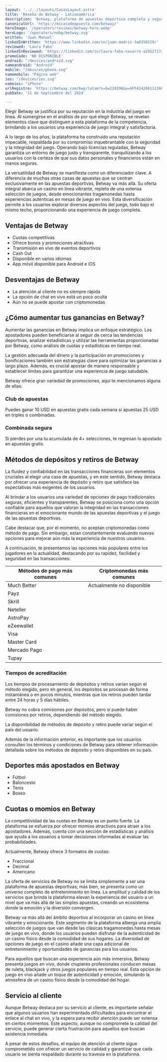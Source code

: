 ```yaml
---
layout: '../../layouts/CasasLayout.astro'
title: 'Reseña de Betway - Latinoamérica'
description: 'Betway, plataforma de apuestas deportiva completa y segura con una amplia variedad de juegos, Casino, Tragamonedas y más.'
canonicalUrl: 'https://micasadeapuesta.com/betway/'
heroImage: '/operators/reviews/betway-hero.webp'
heroLogo: '/operators/nobg/betway.svg'
written: 'Juan Manuel'
linkedInWritten: 'https://www.linkedin.com/in/juan-madriz-3a0350229/'
reviewed: 'Laura Faba'
linkedInReviewed: 'https://linkedin.com/in/laura-faba-navarro-a2952717a/'
promoCode: 'NO DISPONIBLE'
android: "/devices/android.svg"
nameandroid: "Android"
mobile: "/devices/phone.svg"
namemobile: "Página web"
ios: "/devices/ios.svg"
nameios: "iPhone"
urlRegistro: 'https://betway.com/bwp/latam?s=bw228596&a=AFF4142061113668931&utm_source=228596&utm_medium=Affiliate&utm_campaign=AFF4142061113668931'
pubDate: '11 de Septiembre del 2024'

---
```


<div class="prose">

Elegir Betway se justifica por su reputación en la industria del juego en línea. Al sumergirse en el análisis de por qué elegir Betway, se revelan elementos clave que distinguen a esta plataforma de la competencia, brindando a los usuarios una experiencia de juego integral y satisfactoria.

A lo largo de los años, la plataforma ha construido una reputación impecable, respaldada por su compromiso inquebrantable con la seguridad y la integridad del juego. Operando bajo licencias reguladas, Betway garantiza un entorno de juego justo y transparente, tranquilizando a los usuarios con la certeza de que sus datos personales y financieros están en manos seguras.

La versatilidad de Betway se manifiesta como un diferenciador clave. A diferencia de muchas otras casas de apuestas que se centran exclusivamente en las apuestas deportivas, Betway va más allá. Su oferta integral abarca un casino en línea vibrante, repleto de una extensa selección de juegos, desde emocionantes tragamonedas hasta experiencias auténticas en mesas de juego en vivo. Esta diversificación permite a los usuarios explorar diversos aspectos del juego, todo bajo el mismo techo, proporcionando una experiencia de juego completa.

## Ventajas de Betway
+ Cuotas competitivas
+ Ofrece bonos y promociones atractivas
+ Transmisión en vivo de eventos deportivos
+ Cash Out
+ Disponible en varios idiomas
+ App móvil disponible para Android e iOS

## Desventajas de Betway
+ La atención al cliente no es siempre rápida
+ La opción de chat en vivo está un poco oculta
+ Aún no se puede apostar con criptomonedas

## ¿Cómo aumentar tus ganancias en Betway?
Aumentar las ganancias en Betway implica un enfoque estratégico. Los apostadores pueden beneficiarse al seguir de cerca las tendencias deportivas, analizar estadísticas y utilizar las herramientas proporcionadas por Betway, como análisis de cuotas y estadísticas en tiempo real.

La gestión adecuada del dinero y la participación en promociones y bonificaciones también son estrategias clave para optimizar las ganancias a largo plazo. Además, es crucial apostar de manera responsable y establecer límites para garantizar una experiencia de juego saludable.

Betway ofrece gran variedad de promociones, aquí te mencionamos alguna de ellas:

### Club de apuestas
Puedes ganar 10 USD en apuestas gratis cada semana si apuestas 25 USD en triples o combinadas.

### Combinada segura
Si pierdes por una tu acumulada de 4+ selecciones, te regresan lo apostado en apuestas gratis.

## Métodos de depósitos y retiros de Betway
La fluidez y confiabilidad en las transacciones financieras son elementos cruciales al elegir una casa de apuestas, y en este sentido, Betway destaca por ofrecer una experiencia de depósito y retiro que satisface las expectativas más exigentes de los usuarios.

Al brindar a los usuarios una variedad de opciones de pago tradicionales seguras, eficientes y transparentes, Betway se posiciona como una opción confiable para aquellos que valoran la integridad en las transacciones financieras en el emocionante mundo de las apuestas deportivas y el juego de las apuestas deportivas.

Cabe destacar que, por el momento, no aceptan criptomonedas como método de pago. Sin embargo, estan constantemente evaluando nuevas opciones para mejorar aún más la experiencia de nuestros usuarios.

A continuación, te presentamos las opciones más populares entre los jugadores en la actualidad, destacando por su rapidez, facilidad y seguridad en las transacciones:

| Métodos de pago más comunes | Criptomonedas más comunes   |
|-----------------------------|-----------------------------|
| Much Better                 | Actualmente no disponible   |
| Payz                        |                             |
| Skrill                      |                             |
| Neteller                    |                             |
| AstroPay                    |                             |
| eZeewallet                  |                             |
| Visa                        |                             |
| Master Card                 |                             |
| Mercado Pago                |                             |
| Tupay                       |                             |

### Tiempos de acreditación
Los tiempos de procesamiento de depósitos y retiros varían según el método elegido, pero en general, los depósitos se procesan de forma instantánea o en pocos minutos, mientras que los retiros pueden tardar entre 24 horas y 5 días hábiles.

Betway no cobra comisiones por depósitos, pero sí puede haber comisiones por retiros, dependiendo del método elegido.

La disponibilidad de métodos de depósito y retiro puede variar según el país del usuario.

Además de la información anterior, es importante que los usuarios consulten los términos y condiciones de Betway para obtener información detallada sobre los métodos de depósito y retiro disponibles en su país.


<SportsGrid />

## Deportes más apostados en Betway
+ Fútbol
+ Baloncesto
+ Tenis
+ Boxeo

## Cuotas o momios en Betway
La competitividad de las cuotas en Betway es un punto fuerte. La plataforma se esfuerza por ofrecer momios atractivos para atraer a los apostadores. Además, cuenta con una sección de estadísticas y análisis que ayuda a los usuarios a tomar decisiones informadas al evaluar las probabilidades.

Actualmente, Betway ofrece 3 formatos de cuotas:

+ Fraccional
+ Decimal
+ Americano

La oferta de servicios de Betway no se limita simplemente a ser una plataforma de apuestas deportivas; más bien, se presenta como un universo completo de entretenimiento en línea. La amplitud y calidad de los servicios que brinda la plataforma elevan la experiencia del usuario a un nivel que va más allá de las simples apuestas, creando un ecosistema donde la emoción y la diversión convergen.

Betway va más allá del ámbito deportivo al incorporar un casino en línea vibrante y emocionante. Este segmento de la plataforma alberga una amplia selección de juegos que van desde las clásicas tragamonedas hasta mesas de juego en vivo, donde los usuarios pueden disfrutar de la autenticidad de un casino físico desde la comodidad de sus hogares. La diversidad de opciones de juego en el casino añade una capa adicional de entretenimiento y oportunidades de ganancias para los usuarios.

Para aquellos que buscan una experiencia aún más inmersiva, Betway presenta juegos en vivo, donde crupieres profesionales conducen mesas de ruleta, blackjack y otros juegos populares en tiempo real. Esta opción de juego en vivo añade un toque de autenticidad y emoción, simulando la atmósfera de un casino físico desde la comodidad del hogar.

## Servicio al cliente
Aunque Betway destaca por su servicio al cliente, es importante señalar que algunos usuarios han experimentado dificultades para encontrar el enlace al chat en vivo, y la espera para recibir atención puede ser extensa en ciertos momentos. Este aspecto, aunque no compromete la calidad del servicio, puede generar cierta frustración para aquellos que buscan asistencia inmediata.

A pesar de estos desafíos, el equipo de atención al cliente sigue comprometido con ofrecer un servicio de calidad y garantizar que cada usuario se sienta respaldado durante su travesía en la plataforma.


</div>